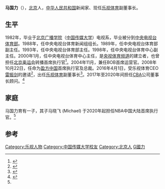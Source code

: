'''马国力'''（{{bd|1953年||}}），[[北京|北京]]人，[[中华人民共和国|中华人民共和国]]新闻家、现任[[乐视体育|乐视体育]]副董事长。

== 生平 ==
1982年，毕业于[[北京广播学院|北京广播学院]]（[[中国传媒大学|中国传媒大学]]）电视系，毕业被分到[[中央电视台体育部|中央电视台体育部]]。1988年，任中央电视台体育新闻组组长。1989年，任中央电视台体育部副主任。1993年，任中央电视台体育部主任。1998年，任中央电视台体育中心副主任。2000年1月，任中央电视台体育中心主任，是[[央视体育频道|央视体育频道]]的建立者，也曾担任[[2008年夏季奥林匹克运动会|北京奥运会]]转播首席执行官<ref>{{cite news|title=加盟乐视的马国力不一般 曾被称“央五教父”|url=http://tech.qq.com/a/20160128/054349.htm|accessdate=2016-06-14|agency=腾讯|archive-date=2017-03-27|archive-url=https://web.archive.org/web/20170327054926/http://tech.qq.com/a/20160128/054349.htm|dead-url=no}}</ref>。2004年11月，兼任BOB首席运营官。2008年10月22日，任命为[[盈方中国|盈方中国]]首席执行官及总裁。2016年4月1日，受乐视体育CEO[[雷振剑|雷振剑]]的邀请<ref>{{cite news|title=马国力加盟乐视体育将任副董:用互联网方式变革|url=http://news.dayoo.com/sports/201604/22/58196_112156766.htm|accessdate=2016-06-14|agency=大洋网|deadurl=yes|archiveurl=https://web.archive.org/web/20170327055014/http://news.dayoo.com/sports/201604/22/58196_112156766.htm|archivedate=2017-03-27}}</ref>，出任[[乐视体育|乐视体育]]副董事长<ref>{{cite news|title=马国力正式入职乐视体育 称与央视体育非竞争|url=http://tech.qq.com/a/20160402/022931.htm|accessdate=2016-06-14|agency=腾讯网|archive-date=2017-03-27|archive-url=https://web.archive.org/web/20170327054944/http://tech.qq.com/a/20160402/022931.htm|dead-url=no}}</ref>。2017年至2020年间担任[[CBA|CBA]]公司董事长顾问。<ref name="lxty">{{cite news |author1=庄坤潮 |title=马国力辞去CBA联盟董事长顾问一职，其子今日正式就任NBA中国CEO |url=http://www.lanxiongsports.com/posts/view/id/18891.html |accessdate=2020-10-11 |work=懒熊体育 |date=2020-05-12}}</ref>

== 家庭 ==
马国力育有一子，其子马晓飞 (Michael) 于2020年起担任NBA中国大陆首席执行官。<ref name="lxty" />

==参考==
{{reflist}}
{{乐视}}

{{DEFAULTSORT:M}}
[[Category:乐视人物|Category:乐视人物]]
[[Category:中国传媒大学校友|Category:中国传媒大学校友]]
[[Category:北京人|Category:北京人]]
[[Category:馬姓|G國力]]